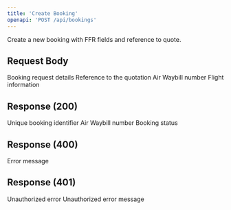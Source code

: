 ```yaml
---
title: 'Create Booking'
openapi: 'POST /api/bookings'
---
```


Create a new booking with FFR fields and reference to quote.

## Request Body

<ParamField body="BookingRequestACS" type="object" required>
  Booking request details

  <Expandable title="Booking Request Properties">
    <ParamField body="quoteId" type="string" required>
      Reference to the quotation
    </ParamField>
    <ParamField body="awbNumber" type="string" required>
      Air Waybill number
    </ParamField>
    <ParamField body="flightDetails" type="object" required>
      Flight information
    </ParamField>
  </Expandable>
</ParamField>

## Response (200)

<ParamField status="200" type="BookingResponseACS">
  <ParamField name="bookingId" type="string">
    Unique booking identifier
  </ParamField>
  <ParamField name="awbNumber" type="string">
    Air Waybill number
  </ParamField>
  <ParamField name="status" type="string">
    Booking status
  </ParamField>
</ParamField>

## Response (400)

<ParamField status="400" type="ErrorResponse">
  <ParamField name="error" type="string">
    Error message
  </ParamField>
</ParamField>

## Response (401)

<ParamField status="401" type="ErrorResponse">
  <ParamField name="error" type="string">
    Unauthorized error
  </ParamField>
</ParamField>
  <ParamField name="error" type="string">
    Unauthorized error message
  </ParamField>
</ParamField>
